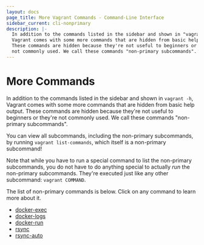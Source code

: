 ```yaml
---
layout: docs
page_title: More Vagrant Commands - Command-Line Interface
sidebar_current: cli-nonprimary
description: |-
  In addition to the commands listed in the sidebar and shown in "vagrant -h",
  Vagrant comes with some more commands that are hidden from basic help output.
  These commands are hidden because they're not useful to beginners or they're
  not commonly used. We call these commands "non-primary subcommands".
---
```


# More Commands

In addition to the commands listed in the sidebar and shown in `vagrant -h`,
Vagrant comes with some more commands that are hidden from basic help output.
These commands are hidden because they're not useful to beginners or they're
not commonly used. We call these commands "non-primary subcommands".

You can view all subcommands, including the non-primary subcommands,
by running `vagrant list-commands`, which itself is a non-primary subcommand!

Note that while you have to run a special command to list the non-primary
subcommands, you do not have to do anything special to actually _run_ the
non-primary subcommands. They're executed just like any other subcommand:
`vagrant COMMAND`.

The list of non-primary commands is below. Click on any command to learn
more about it.

- [docker-exec](/docs/docker/commands.html)
- [docker-logs](/docs/docker/commands.html)
- [docker-run](/docs/docker/commands.html)
- [rsync](/docs/cli/rsync.html)
- [rsync-auto](/docs/cli/rsync-auto.html)
